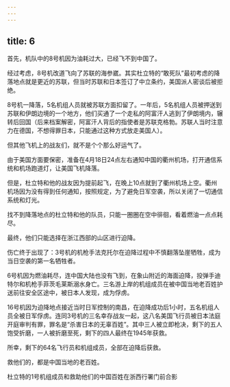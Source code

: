 ```yaml
---
---
---
```

title: 6
---



首先，机队中的8号机因为油耗过大，已经飞不到中国了。

经过考虑，8号机改道飞向了苏联的海参崴。其实杜立特的“敢死队”最初考虑的降落地点就是更近的苏联，但当时苏联和日本签订了中立条约，美国派人密谈后被拒绝。

8号机一降落，5名机组人员就被苏联方面扣留了。一年后，5名机组人员被押送到苏联和伊朗边境的一个地方，他们买通了一个走私的阿富汗人逃到了伊朗境内，辗转后回国（后来档案解密，阿富汗人背后的指使者是苏联克格勃。苏联人当时注意力在德国，不想得罪日本，只能通过这种方式放走美国人）。

但其他飞机上的战友们，就不是个个那么好运气了。

由于美国方面要保密，准备在4月18日24点左右通知中国的衢州机场，打开通信系统和机场跑道灯，让美国飞机降落。

但是，杜立特和他的战友因为提前起飞，在晚上10点就到了衢州机场上空。衢州机场因为没有得到任何通知，按照规定，为了避免日军空袭，所以关闭了一切通信系统和灯光。

找不到降落地点的杜立特和他的队员，只能一圈圈在空中徘徊，看着燃油一点点耗尽。

最终，他们只能选择在浙江西部的山区进行迫降。

伤亡终于出现了：3号机的机枪手法克托尔在迫降过程中不慎翻落坠崖牺牲，成为当日空袭的第一名牺牲者。

6号机因为燃油耗尽，连中国大陆也没有飞到，在象山附近的海面迫降，投弹手迪特尔和机枪手菲茨毛莱斯溺水身亡。三名游上岸的机组成员在被中国当地老百姓护送前往安全区途中，被日本人发现，成为俘虏。

16号机因为迫降地点接近当时日军控制的南昌，在迫降成功后1小时，五名机组人员全被日军俘虏。连同3号机的三名幸存战友一起，这八名美国飞行员被日本法庭开庭审判有罪，罪名是“杀害日本的无辜百姓”。其中三人被立即枪决，剩下的五人饱受折磨，一人被折磨至死，剩下的四人最终在1945年获救。

所幸，剩下的64名飞行员和机组成员，全部在迫降后获救。

救他们的，都是中国当地的老百姓。

杜立特的1号机组成员和救助他们的中国百姓在浙西行署门前合影